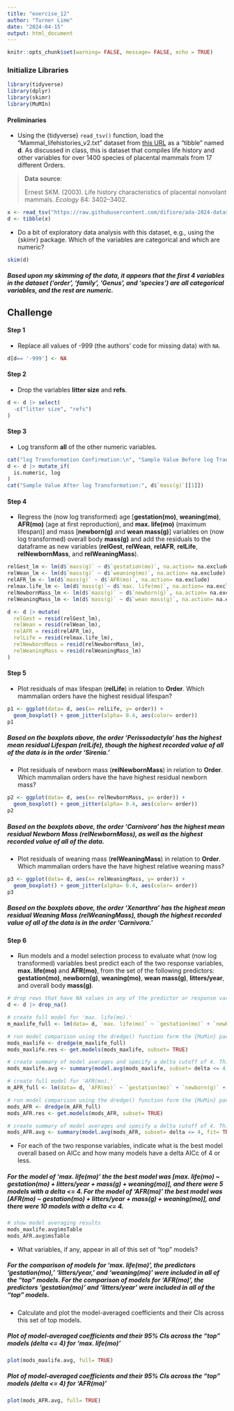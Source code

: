 ```yaml
---
title: "exercise_12"
author: "Turner Lime"
date: "2024-04-15"
output: html_document
---
```


```r
knitr::opts_chunk$set(warning= FALSE, message= FALSE, echo = TRUE)
```

### Initialize Libraries
```r
library(tidyverse)
library(dplyr)
library(skimr)
library(MuMIn)
```
#### Preliminaries {.unnumbered}

- Using the {tidyverse} `read_tsv()` function, load the "Mammal_lifehistories_v2.txt" dataset from [this URL](https://raw.githubusercontent.com/difiore/ada-2024-datasets/main/Mammal_lifehistories_v2.txt) as a "tibble" named **d**. As discussed in class, this is dataset that compiles life history and other variables for over 1400 species of placental mammals from 17 different Orders.

> **Data source**:
>
> Ernest SKM. (2003). Life history characteristics of placental nonvolant mammals. *Ecology* 84: 3402–3402.

```r
x <- read_tsv("https://raw.githubusercontent.com/difiore/ada-2024-datasets/main/Mammal_lifehistories_v2.txt")
d <- tibble(x)
```

- Do a bit of exploratory data analysis with this dataset, e.g., using the {skimr} package. Which of the variables are categorical and which are numeric?

```r
skim(d)
```
##### **Based upon my skimming of the data, it appears that the first 4 variables in the dataset ('order', 'family', 'Genus', and 'species') are all categorical variables, and the rest are numeric.**

## Challenge
#### Step 1 {.unnumbered}

- Replace all values of -999 (the authors' code for missing data) with `NA`.
```r
d[d== '-999'] <- NA
```

#### Step 2 {.unnumbered}

- Drop the variables **litter size** and **refs**.
```r
d <- d |> select(
  -c("litter size", "refs")
)
```

#### Step 3 {.unnumbered}

- Log transform **all** of the other numeric variables.
```r
cat("log Transformation Confirmation:\n", "Sample Value Before log Transformation: ", d$`mass(g)`[[1]], "\n", sep= "")
d <- d |> mutate_if(
  is.numeric, log
)
cat("Sample Value After log Transformation:", d$`mass(g)`[[1]])
```

#### Step 4 {.unnumbered}

- Regress the (now log transformed) age [**gestation(mo)**, **weaning(mo)**, **AFR(mo)** (age at first reproduction), and **max. life(mo)** (maximum lifespan)] and mass [**newborn(g)** and **wean mass(g)**] variables on (now log transformed) overall body **mass(g)** and add the residuals to the dataframe as new variables (**relGest**, **relWean**, **relAFR**, **relLife**, **relNewbornMass**, and **relWeaningMass**).
```r
relGest_lm <- lm(d$`mass(g)` ~ d$`gestation(mo)`, na.action= na.exclude)
relWean_lm <- lm(d$`mass(g)` ~ d$`weaning(mo)`, na.action= na.exclude)
relAFR_lm <- lm(d$`mass(g)` ~ d$`AFR(mo)`, na.action= na.exclude)
relmax.life_lm <- lm(d$`mass(g)`~ d$`max. life(mo)`, na.action= na.exclude)
relNewbornMass_lm <- lm(d$`mass(g)` ~ d$`newborn(g)`, na.action= na.exclude)
relWeaningMass_lm <- lm(d$`mass(g)` ~ d$`wean mass(g)`, na.action= na.exclude)

d <- d |> mutate(
  relGest = resid(relGest_lm),
  relWean = resid(relWean_lm),
  relAFR = resid(relAFR_lm),
  relLife = resid(relmax.life_lm),
  relNewbornMass = resid(relNewbornMass_lm),
  relWeaningMass = resid(relWeaningMass_lm)
)
```

#### Step 5 {.unnumbered}

- Plot residuals of max lifespan (**relLife**) in relation to **Order**. Which mammalian orders have the highest residual lifespan?
```r
p1 <- ggplot(data= d, aes(x= relLife, y= order)) +
  geom_boxplot() + geom_jitter(alpha= 0.4, aes(color= order))
p1
```

##### **Based on the boxplots above, the order 'Perissodactyla' has the highest mean residual Lifespan (relLife), though the highest recorded value of all of the data is in the order 'Sirenia.'**

- Plot residuals of newborn mass (**relNewbornMass**) in relation to **Order**. Which mammalian orders have the have highest residual newborn mass?
```r
p2 <- ggplot(data= d, aes(x= relNewbornMass, y= order)) +
  geom_boxplot() + geom_jitter(alpha= 0.4, aes(color= order))
p2
```

##### **Based on the boxplots above, the order 'Carnivora' has the highest mean residual Newborn Mass (relNewbornMass), as well as the highest recorded value of all of the data.**

- Plot residuals of weaning mass (**relWeaningMass**) in relation to **Order**. Which mammalian orders have the have highest relative weaning mass?
```r
p3 <- ggplot(data= d, aes(x= relWeaningMass, y= order)) +
  geom_boxplot() + geom_jitter(alpha= 0.4, aes(color= order))
p3
```

##### **Based on the boxplots above, the order 'Xenarthra' has the highest mean residual Weaning Mass (relWeaningMass), though the highest recorded value of all of the data is in the order 'Carnivora.'**

#### Step 6 {.unnumbered}

- Run models and a model selection process to evaluate what (now log transformed) variables best predict each of the two response variables, **max. life(mo)** and **AFR(mo)**, from the set of the following predictors: **gestation(mo)**, **newborn(g)**, **weaning(mo)**, **wean mass(g)**, **litters/year**, and overall body **mass(g)**.\
```r
# drop rows that have NA values in any of the predictor or response variables
d <- d |> drop_na()
```

```r
# create full model for 'max. life(mo).'
m_maxlife_full <- lm(data= d, `max. life(mo)` ~ `gestation(mo)` + `newborn(g)` + `weaning(mo)` + `wean mass(g)` + `litters/year` + `mass(g)`, na.action= na.fail)

# run model comparison using the dredge() function form the {MuMin} package
mods_maxlife <- dredge(m_maxlife_full)
mods_maxlife.res <- get.models(mods_maxlife, subset= TRUE)

# create summary of model averages and specify a delta cutoff of 4. This averages the model selection object 'mods_AFR'
mods_maxlife.avg <- summary(model.avg(mods_maxlife, subset= delta <= 4, fit= TRUE))
```

```r
# create full model for 'AFR(mo).'
m_AFR_full <- lm(data= d, `AFR(mo)` ~ `gestation(mo)` + `newborn(g)` + `weaning(mo)` + `wean mass(g)` + `litters/year` + `mass(g)`, na.action= na.fail)

# run model comparison using the dredge() function form the {MuMin} package
mods_AFR <- dredge(m_AFR_full)
mods_AFR.res <- get.models(mods_AFR, subset= TRUE)

# create summary of model averages and specify a delta cutoff of 4. This averages the model selection object 'mods_AFR'
mods_AFR.avg <- summary(model.avg(mods_AFR, subset= delta <= 4, fit= TRUE))
```
- For each of the two response variables, indicate what is the best model overall based on AICc and how many models have a delta AICc of 4 or less.

##### **For the model of 'max. life(mo)' the the best model was [max. life(mo) ~ gestation(mo) + litters/year + mass(g) + weaning(mo)], and there were 5 models with a delta <= 4. For the model of 'AFR(mo)' the best model was [AFR(mo) ~ gestation(mo) + litters/year + mass(g) + weaning(mo)], and there were 10 models with a delta <= 4.**
```r
# show model averaging results
mods_maxlife.avg$msTable
mods_AFR.avg$msTable
```

- What variables, if any, appear in all of this set of "top" models?

##### **For the comparison of models for 'max. life(mo)', the predictors 'gestation(mo),' 'litters/year,' and 'weaning(mo)' were included in all of the "top" models. For the comparison of models for 'AFR(mo)', the predictors 'gestation(mo)' and 'litters/year' were included in all of the "top" models.**

- Calculate and plot the model-averaged coefficients and their CIs across this set of top models.

##### **Plot of model-averaged coefficients and their 95% CIs across the "top" models (delta <= 4) for 'max. life(mo)'**
```r
plot(mods_maxlife.avg, full= TRUE)
```

##### **Plot of model-averaged coefficients and their 95% CIs across the "top" models (delta <= 4) for 'AFR(mo)'**
```r
plot(mods_AFR.avg, full= TRUE)
```
